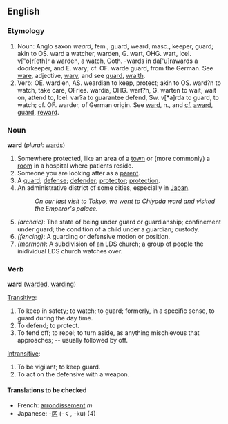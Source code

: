 ==English==

===Etymology===
#Noun: Anglo saxon ''weard'', fem., guard, weard, masc., keeper, guard; akin to OS. ward a watcher, warden, G. wart, OHG. wart, Icel. v["o]r[eth]r a warden, a watch, Goth. -wards in da['u]rawards a doorkeeper, and E. wary; cf. OF. warde guard, from the German.  See [[ware]], adjective, [[wary]], and see [[guard]], [[wraith]].
#Verb: OE. wardien, AS. weardian to keep, protect; akin to OS. ward?n to watch, take care, OFries. wardia, OHG. wart?n, G. warten to wait, wait on, attend to, Icel. var?a to guarantee defend, Sw. v[*a]rda to guard, to watch; cf. OF. warder, of German origin. See [[ward]], n., and [[cf.]] [[award]], [[guard]], [[reward]].

===Noun===
'''ward''' (''plural'': [[wards]])
# Somewhere protected, like an area of a [[town]] or (more commonly) a [[room]] in a hospital where patients reside.
# Someone you are looking after as a [[parent]].
# A [[guard]]; [[defense]]; [[defender]]; [[protector]]; [[protection]].
# An administrative district of some cities, especially in [[Japan]].
#:''On our last visit to Tokyo, we went to Chiyoda ward and visited the Emperor's palace.''
#''(archaic)'': The state of being under guard or guardianship; confinement under guard; the condition of a child under a guardian; custody.
#''(fencing)'': A guarding or defensive motion or position.
#''(mormon)'': A subdivision of an LDS church; a group of people the inidividual LDS church watches over.

===Verb===
'''ward''' ([[warded]], [[warding]])

[[Transitive]]:
#To keep in safety; to watch; to guard; formerly, in a specific sense, to guard during the day time.
#To defend; to protect.
#To fend off; to repel; to turn aside, as anything mischievous that approaches; -- usually followed by off.

[[Intransitive]]:
#To be vigilant; to keep guard.
#To act on the defensive with a weapon.

====Translations to be checked====
*French: [[arrondissement]] ''m''
*Japanese: -[[区]] (-く, -ku) (4)